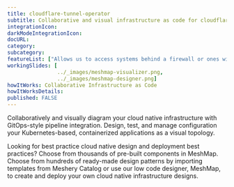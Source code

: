 ```yaml
---
title: cloudflare-tunnel-operator
subtitle: Collaborative and visual infrastructure as code for cloudflare-tunnel-operator
integrationIcon: 
darkModeIntegrationIcon: 
docURL: 
category: 
subcategory: 
featureList: ["Allows us to access systems behind a firewall or ones without a static IP among other things.","Allows you to create custom resources for Cloudflare Tunnels in your Kubernetes cluster.",]
workingSlides: [
				../_images/meshmap-visualizer.png,
				../_images/meshmap-designer.png]
howItWorks: Collaborative Infrastructure as Code
howItWorksDetails: 
published: FALSE
---
```


<p>
    Collaboratively and visually diagram your cloud native infrastructure with GitOps-style pipeline integration. Design, test, and manage configuration your Kubernetes-based, containerized applications as a visual topology.
</p>
<p>
    Looking for best practice cloud native design and deployment best practices? Choose from thousands of pre-built components in MeshMap. Choose from hundreds of ready-made design patterns by importing templates from Meshery Catalog or use our low code designer, MeshMap, to create and deploy your own cloud native infrastructure designs.
</p>